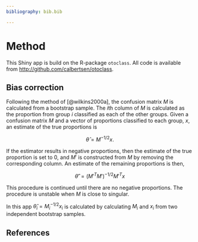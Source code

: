 ```yaml
---
bibliography: bib.bib

---
```

# Method

This Shiny app is build on the R-package `otoclass`. All code is available from <http://github.com/calbertsen/otoclass>.

## Bias correction

Following the method of [@wilkins2000a], the confusion matrix $M$ is calculated from a bootstrap sample. The $i$th column of $M$ is calculated as the proportion from group $i$ classified as each of the other groups. Given a confusion matrix $M$ and a vector of proportions classified to each group, $x$, an estimate of the true proportions is

$$
\hat{\theta} = M^{-1/2}x.
$$

If the estimator results in negative proportions, then the estimate of the true proportion is set to 0, and $M'$ is constructed from $M$ by removing the corresponding column. An estimate of the remaining proportions is then,

$$
\hat{\theta}' = (M'^TM')^{-1/2}M'^Tx
$$

This procedure is continued until there are no negative proportions.
The procedure is unstable when $M$ is close to singular.

In this app $\hat{\theta}_i = M_i^{-1/2}x_i$  is calculated by calculating $M_i$ and $x_i$ from two independent bootstrap samples.



## References
